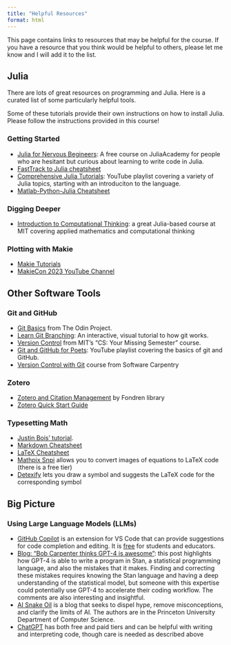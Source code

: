 ```yaml
---
title: "Helpful Resources"
format: html
---
```


This page contains links to resources that may be helpful for the course.
If you have a resource that you think would be helpful to others, please let me know and I will add it to the list.

## Julia

There are lots of great resources on programming and Julia.
Here is a curated list of some particularly helpful tools.

::: {.callout-note}
Some of these tutorials provide their own instructions on how to install Julia.
Please follow the instructions provided in this course!
:::

### Getting Started

* [Julia for Nervous Begineers](https://juliaacademy.com/p/julia-programming-for-nervous-beginners): A free course on JuliaAcademy for people who are hesitant but curious about learning to write code in Julia. 
* [FastTrack to Julia cheatsheet](https://juliadocs.github.io/Julia-Cheat-Sheet/)
* [Comprehensive Julia Tutorials](https://www.youtube.com/playlist?list=PLCXbkShHt01seTlnlVg6O7f6jKGTguFi7): YouTube playlist covering a variety of Julia topics, starting with an introduciton to the language.
* [Matlab-Python-Julia Cheatsheet](https://cheatsheets.quantecon.org/)

### Digging Deeper

* [Introduction to Computational Thinking](https://computationalthinking.mit.edu/Spring21/): a great Julia-based course at MIT covering applied mathematics and computational thinking

### Plotting with Makie

* [Makie Tutorials](https://docs.makie.org/stable/tutorials/)
* [MakieCon 2023 YouTube Channel](https://youtube.com/playlist?list=PLP8iPy9hna6TXEn99mhG5KaTgjsrCkDzQ&feature=shared)

## Other Software Tools

### Git and GitHub

* [Git Basics](https://www.theodinproject.com/lessons/foundations-git-basics) from The Odin Project.
* [Learn Git Branching](https://learngitbranching.js.org/): An interactive, visual tutorial to how git works.
* [Version Control](https://missing.csail.mit.edu/2020/version-control/) from MIT's "CS: Your Missing Semester" course.
* [Git and GitHub for Poets](https://www.youtube.com/playlist?list=PLRqwX-V7Uu6ZF9C0YMKuns9sLDzK6zoiV): YouTube playlist covering the basics of git and GitHub.
* [Version Control with Git](https://swcarpentry.github.io/git-novice/) course from Software Carpentry


### Zotero

* [Zotero and Citation Management](https://fondrenlearning.blogs.rice.edu/zotero/) by Fondren library
* [Zotero Quick Start Guide](https://www.zotero.org/support/quick_start_guide)

### Typesetting Math

* [Justin Bois' tutorial](http://chebe163.caltech.edu/2018w/handouts/intro_to_latex.html).
* [Markdown Cheatsheet](https://www.markdownguide.org/cheat-sheet/)
* [LaTeX Cheatsheet](https://ctan.math.washington.edu/tex-archive/info/undergradmath/undergradmath.pdf)
* [Mathpix Snpi](https://mathpix.com/snip) allows you to convert images of equations to LaTeX code (there is a free tier)
* [Detexify](https://detexify.kirelabs.org/classify.html) lets you draw a symbol and suggests the LaTeX code for the corresponding symbol 

## Big Picture

### Using Large Language Models (LLMs)

* [GitHub Copilot](https://github.com/features/copilot){target=_blank} is an extension for VS Code that can provide suggestions for code completion and editing. It is [free](https://techcommunity.microsoft.com/t5/educator-developer-blog/step-by-step-setting-up-github-student-and-github-copilot-as-an/ba-p/3736279){target=_blank} for students and educators.
* [Blog: "Bob Carpenter thinks GPT-4 is awesome"](https://statmodeling.stat.columbia.edu/2023/08/20/bob-carpenter-thinks-gpt-4-is-awesome/){target=_blank}: this post highlights how GPT-4 is able to write a program in Stan, a statistical programming language, and also the mistakes that it makes. Finding and correcting these mistakes requires knowing the Stan language and having a deep understanding of the statistical model, but someone with this expertise could potentially use GPT-4 to accelerate their coding workflow. The comments are also interesting and insightful.
* [AI Snake Oil](https://www.aisnakeoil.com/){target=_blank} is a blog that seeks to dispel hype, remove misconceptions, and clarify the limits of AI. The authors are in the Princeton University Department of Computer Science.
* [ChatGPT](https://chat.openai.com/) has both free and paid tiers and can be helpful with writing and interpreting code, though care is needed as described above

